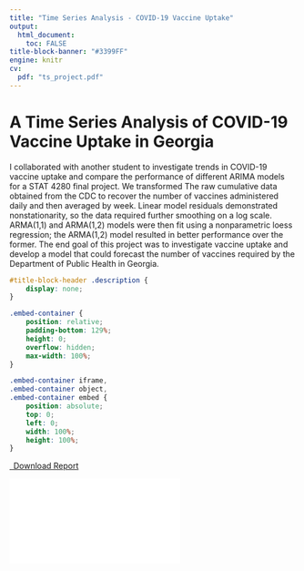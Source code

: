 ---
title: "Time Series Analysis - COVID-19 Vaccine Uptake"
output: 
  html_document:
    toc: FALSE
title-block-banner: "#3399FF"
engine: knitr 
cv:
  pdf: "ts_project.pdf"
---
# A Time Series Analysis of COVID-19 Vaccine Uptake in Georgia

I collaborated with another student to investigate trends in COVID-19 vaccine uptake and compare the performance of different ARIMA models for a STAT 4280 final project. We transformed The raw cumulative data obtained from the CDC to recover the number of vaccines administered daily and then averaged by week. Linear model residuals demonstrated nonstationarity, so the data required further smoothing on a log scale. ARMA(1,1) and ARMA(1,2) models were then fit using a nonparametric loess regression; the ARMA(1,2) model resulted in better performance over the former. The end goal of this project was to investigate vaccine uptake and develop a model that could forecast the number of vaccines required by the Department of Public Health in Georgia.

```{css, echo=FALSE}
#title-block-header .description {
    display: none;
}
```

```{css echo=FALSE}
.embed-container {
    position: relative;
    padding-bottom: 129%;
    height: 0;
    overflow: hidden;
    max-width: 100%;
}

.embed-container iframe,
.embed-container object,
.embed-container embed {
    position: absolute;
    top: 0;
    left: 0;
    width: 100%;
    height: 100%;
}
```

```{=html}
<p class="text-center">
  <a class="btn btn-primary btn-lg cv-download" href="`r rmarkdown::metadata$cv$pdf`" target="_blank">
    <i class="fa-solid fa-file-arrow-down"></i>&ensp;Download Report
  </a>
</p>

<div class="embed-container">
  <iframe src="`r rmarkdown::metadata$cv$pdf`" style="border: 0.5px"></iframe>
</div>
```

